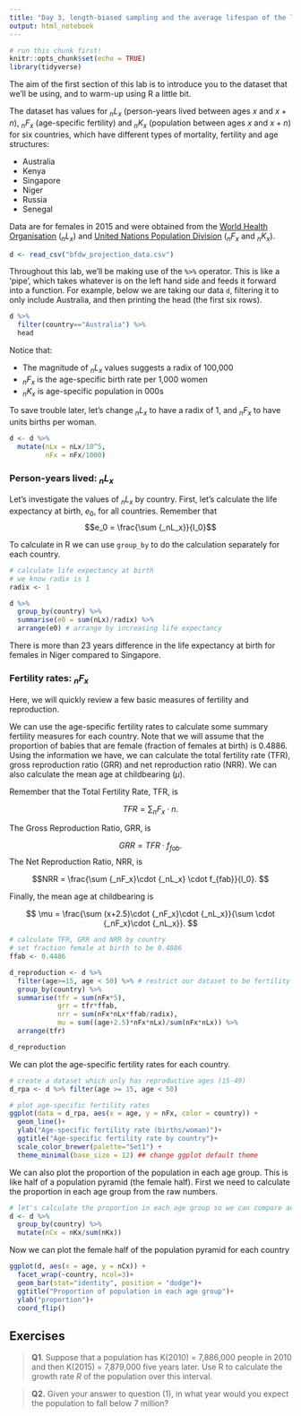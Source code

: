 ```yaml
---
title: "Day 3, length-biased sampling and the average lifespan of the living (ALL)"
output: html_notebook
---
```


```r
# run this chunk first!
knitr::opts_chunk$set(echo = TRUE)
library(tidyverse)
```

The aim of the first section of this lab is to introduce you to the dataset that we'll be using, and to warm-up using R a little bit.

The dataset has values for $_nL_x$ (person-years lived between ages $x$ and $x+n$), $_nF_x$ (age-specific fertility) and $_nK_x$ (population between ages $x$ and $x+n$) for six countries, which have different types of mortality, fertility and age structures:

- Australia 
- Kenya 
- Singapore 
- Niger 
- Russia
- Senegal

Data are for females in 2015 and were obtained from the [World Health Organisation](http://apps.who.int/gho/data/node.main.687?lang=en) ($_nL_x$) and [United Nations Population Division](https://esa.un.org/unpd/wpp/) ($_nF_x$ and $_nK_x$). 

```r
d <- read_csv("bfdw_projection_data.csv")
```

Throughout this lab, we'll be making use of the `%>%` operator. This is like a 'pipe', which takes whatever is on the left hand side and feeds it forward into a function. For example, below we are taking our data `d`, filtering it to only include Australia, and then printing the head (the first six rows).

```r
d %>% 
  filter(country=="Australia") %>% 
  head
```

Notice that:

- The magnitude of $_nL_x$ values suggests a radix of 100,000
- $_nF_x$ is the age-specific birth rate per 1,000 women
- $_nK_x$ is age-specific population in 000s

To save trouble later, let's change $_nL_x$ to have a radix of 1, and $_nF_x$ to have units births per woman. 

```r
d <- d %>% 
  mutate(nLx = nLx/10^5, 
         nFx = nFx/1000)
```


### Person-years lived: $_nL_x$

Let's investigate the values of $_nL_x$ by country. First, let's calculate the life expectancy at birth, $e_0$, for all countries. Remember that $$e_0 = \frac{\sum {_nL_x}}{l_0}$$

To calculate in R we can use `group_by` to do the calculation separately for each country.

```r
# calculate life expectancy at birth 
# we know radix is 1
radix <- 1

d %>% 
  group_by(country) %>% 
  summarise(e0 = sum(nLx)/radix) %>%
  arrange(e0) # arrange by increasing life expectancy
```

There is more than 23 years difference in the life expectancy at birth for females in Niger compared to Singapore. 

### Fertility rates: $_nF_x$

Here, we will quickly review a few basic measures of fertility and reproduction.

We can use the age-specific fertility rates to calculate some summary fertility
measures for each country. Note that we will assume that the proportion of
babies that are female (fraction of females at birth) is 0.4886. Using the
information we have, we can calculate the total fertility rate (TFR), gross
reproduction ratio (GRR) and net reproduction ratio (NRR). We can also calculate
the mean age at childbearing ($\mu$).

Remember that the Total Fertility Rate, TFR, is

$$ TFR = \sum {_nF_x} \cdot n.$$

The Gross Reproduction Ratio, GRR, is

$$ GRR = TFR \cdot f_{fab}.$$
The Net Reproduction Ratio, NRR, is

$$NRR = \frac{\sum {_nF_x}\cdot {_nL_x} \cdot f_{fab}}{l_0}. $$

Finally, the mean age at childbearing is 

$$
\mu = \frac{\sum (x+2.5)\cdot {_nF_x}\cdot {_nL_x}}{\sum \cdot {_nF_x}\cdot {_nL_x}}.
$$

```r
# calculate TFR, GRR and NRR by country
# set fraction female at birth to be 0.4886
ffab <- 0.4486

d_reproduction <- d %>% 
  filter(age>=15, age < 50) %>% # restrict our dataset to be fertility rates for women aged 15-49
  group_by(country) %>% 
  summarise(tfr = sum(nFx*5), 
            grr = tfr*ffab,
            nrr = sum(nFx*nLx*ffab/radix),
            mu = sum((age+2.5)*nFx*nLx)/sum(nFx*nLx)) %>%
  arrange(tfr)

d_reproduction
```


We can plot the age-specific fertility rates for each country. 

```r
# create a dataset which only has reproductive ages (15-49)
d_rpa <- d %>% filter(age >= 15, age < 50)

# plot age-specific fertility rates
ggplot(data = d_rpa, aes(x = age, y = nFx, color = country)) + 
  geom_line()+
  ylab("Age-specific fertility rate (births/woman)")+
  ggtitle("Age-specific fertility rate by country")+ 
  scale_color_brewer(palette="Set1") + 
  theme_minimal(base_size = 12) ## change ggplot default theme
```

We can also plot the proportion of the population in each age group. This is like half of a population pyramid (the female half). First we need to calculate the proportion in each age group from the raw numbers.

```r
# let's calculate the proportion in each age group so we can compare across countries
d <- d %>% 
  group_by(country) %>%
  mutate(nCx = nKx/sum(nKx))
```

Now we can plot the female half of the population pyramid for each country

```r
ggplot(d, aes(x = age, y = nCx)) + 
  facet_wrap(~country, ncol=3)+
  geom_bar(stat="identity", position = "dodge")+
  ggtitle("Proportion of population in each age group")+
  ylab("proportion")+
  coord_flip()
```


## Exercises

> **Q1**. Suppose that a population has K(2010) = 7,886,000  people in 2010 and then
> K(2015) = 7,879,000 five years later. Use R to calculate the growth rate $R$ of the
> population over this interval.


> **Q2.** Given your answer to question (1), in what year would you expect the
> population to fall below 7 million? 



